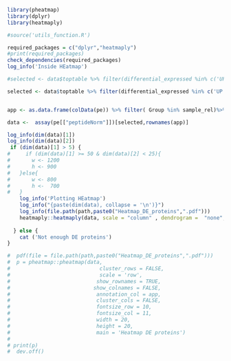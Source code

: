 

```r
library(pheatmap)
library(dplyr)
library(heatmaply)

#source('utils_function.R')

required_packages = c("dplyr","heatmaply")
#print(required_packages)
check_dependencies(required_packages)
log_info('Inside HEatmap')

#selected <- data$toptable %>% filter(differential_expressed %in% c('UP','DOWN'))%>% rownames_to_column(var = "rowname") %>% pull(rowname) 

selected <- data$toptable %>% filter(differential_expressed %in% c('UP','DOWN'))  %>% pull(precursor_id)


app <- as.data.frame(colData(pe)) %>% filter( Group %in% sample_rel)%>%  arrange(Group) %>% dplyr::select(- SampleName)  

data <-  assay(pe[["peptideNorm"]])[selected,rownames(app)]

log_info(dim(data)[1])
log_info(dim(data)[2])
 if (dim(data)[1] > 5) {
#     if (dim(data)[1] >= 50 & dim(data)[2] < 25){
#       w <- 1200
#       h <- 900 
#   }else{
#       w <- 800
#       h <-  700
#   }
    log_info('Plotting HEatmap')
    log_info("{paste(dim(data), collapse = '\n')}")
    log_info(file.path(path,paste0("Heatmap_DE_proteins",".pdf")))
    heatmaply::heatmaply(data, scale = "column" , dendrogram =  "none", width = 1200 , height =900 ,   cexRow = 1, cexCol = 0.8 , file =  file.path(path,paste0("Heatmap_DE_proteins",".pdf")))    
    
  } else {
    cat ('Not enough DE proteins')
}

#  pdf(file = file.path(path,paste0("Heatmap_DE_proteins",".pdf")))
#  p = pheatmap::pheatmap(data,
#                             cluster_rows = FALSE,
#                             scale = 'row',
#                            show_rownames = TRUE,
#                           show_colnames = FALSE,
#                            annotation_col = app,
#                            cluster_cols = FALSE,
#                            fontsize_row = 10,
#                            fontsize_col = 11,
#                            width = 20,
#                            height = 20,
#                            main = 'Heatmap DE proteins')
#   
# print(p)
#  dev.off()


```